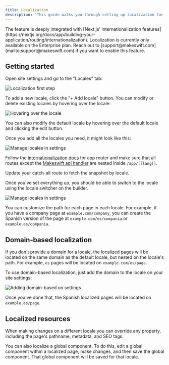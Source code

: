 ```yaml
---
title: Localization
description: "This guide walks you through setting up localization for your Makeswift site so you can visually customize your site for different locales."
---
```



<Info>
  The feature is deeply integrated with [Next.js' internationalization
  features](https://nextjs.org/docs/app/building-your-application/routing/internationalization).
</Info>

<Warning>
  Localization is currently only available on the Enterprise plan. Reach out to
  [support@makeswift.com](mailto:support@makeswift.com) if you want
  to enable this feature.
</Warning>

## Getting started

<Steps>

<Step title="Add locales in the Makeswift builder">
Open site settings and go to the "Locales" tab:

![Localization first step](../images/localization-first-step.png)

To add a new locale, click the "+ Add locale" button. You can modify or delete existing locales by hovering over the locale:

![Hovering over the locale](../images/localization-hover-locale.png)

You can also modify the default locale by hovering over the default locale and clicking the edit button.

Once you add all the locales you need, it might look like this:

![Manage locales in settings](../images/localization-manage-locales.png)

</Step>

<Step title="Configure your Next.js app for localization">

Follow the [internationalization docs](https://nextjs.org/docs/app/building-your-application/routing/internationalization) for app router and make sure that all routes except the [Makeswift api handler](/reference/makeswift-api-handler) are nested inside `/app/[[lang]]`.

</Step>

<Step title="Fetch snapshot by locale">

Update your catch-all route to fetch the snapshot by locale.

<AppCatchAllLocalizedExample />

</Step>

<Step title="Edit your pages in the builder">

Once you've set everything up, you should be able to switch to the locale using the locale switcher on the builder.

![Manage locales in settings](../images/localization-locales-switcher.png)

<Note>

You can customize the path for each page in each locale. For example, if you have a company page at `example.com/company`, you can create the Spanish version of the page at `example.com/es/compania` or `example.es/compania`.

</Note>

</Step>

</Steps>

## Domain-based localization

If you don't provide a domain for a locale, the localized pages will be located on the same domain as the default locale,
but nested on the locale's path. For example, `es` pages will be located on `example.com/es/page`.

To use domain-based localization, just add the domain to the locale on your site settings:

![Adding domain-based on settings](../images/localization-domain-based-settings.png)

Once you've done that, the Spanish localized pages will be located on `example.es/page`.

## Localized resources

When making changes on a different locale you can override any property, including the page's pathname, metadata, and SEO tags.

You can also localize a global component. To do this, edit a global component within a localized page, make changes,
and then save the global component. That global component will be saved for that locale.
